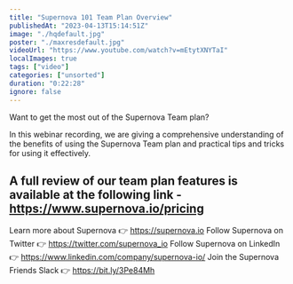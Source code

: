 ```yaml
---
title: "Supernova 101 Team Plan Overview"
publishedAt: "2023-04-13T15:14:51Z"
image: "./hqdefault.jpg"
poster: "./maxresdefault.jpg"
videoUrl: "https://www.youtube.com/watch?v=mEtytXNYTaI"
localImages: true
tags: ["video"]
categories: ["unsorted"]
duration: "0:22:28"
ignore: false
---
```

Want to get the most out of the Supernova Team plan?

In this webinar recording, we are giving a comprehensive understanding of the benefits of using the Supernova Team plan and practical tips and tricks for using it effectively.

A full review of our team plan features is available at the following link - https://www.supernova.io/pricing
--------
Learn more about Supernova 👉 https://supernova.io
Follow Supernova on Twitter 👉  https://twitter.com/supernova_io
Follow Supernova on LinkedIn 👉 https://www.linkedin.com/company/supernova-io/
Join the Supernova Friends Slack 👉 https://bit.ly/3Pe84Mh

